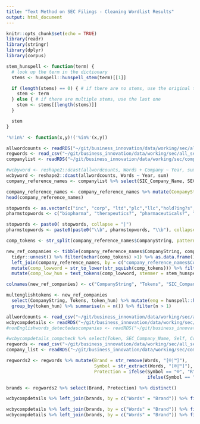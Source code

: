 ```yaml
---
title: "Text Method on SEC Filings - Cleaning Wordlist Results"
output: html_document
---
```


```r
knitr::opts_chunk$set(echo = TRUE)
library(readr)
library(stringr)
library(dplyr)
library(corpus)
```

```r
stem_hunspell <- function(term) {
  # look up the term in the dictionary
  stems <- hunspell::hunspell_stem(term)[[1]]

  if (length(stems) == 0) { # if there are no stems, use the original term
    stem <- term
  } else { # if there are multiple stems, use the last one
    stem <- stems[[length(stems)]]
  }

  stem
}

'%!in%' <- function(x,y)!('%in%'(x,y))
```


```r
allwordcounts <- readRDS("~/git/business_innovation/data/working/sec/allnonenglishwordcounts.RDS")
regwords <- read_csv("~/git/business_innovation/data/working/sec/all_secregwordlists.csv")
companylist <- readRDS("~/git/business_innovation/data/working/sec/companylist.RDS")
```

```r
#wcbyword <- reshape2::dcast(allwordcounts, Words + Company ~ Year, sum)
wcbyword <- reshape2::dcast(allwordcounts, Words ~ Year, sum)
company_reference_names <- companylist %>% select(SIC_Company_Name, SEC_Company_Name, Ticker_Company_Name) %>% distinct() 

company_reference_names <- company_reference_names %>% mutate(CompanyString = paste0(SIC_Company_Name, SEC_Company_Name, Ticker_Company_Name)) 
head(company_reference_names)
```

```r
stopwords <- as.vector(c("inc", "corp", "ltd","plc","llc","hold?ing?s","international","group","acquisition","american","china","usa"))
pharmstopwords <- c("biopharma", "therapeutics?", "pharmaceuticals?", "international", "sciences?", "medical", "technology", "phrma", "pharma", "bio", "biosciences?")

stopwords <- paste0( stopwords, collapse = "|")
pharmstopwords <- paste0(paste0("\\b", pharmstopwords, "\\b"), collapse = "|")
```


```r
comp_tokens <- str_split(company_reference_names$CompanyString, pattern = " |[[:punct:]]")

new_ref_companies <- tibble(company_reference_names$CompanyString, comp_tokens) %>%
  tidyr::unnest() %>% filter(nchar(comp_tokens) >1) %>% as.data.frame() %>%
  left_join(company_reference_names, by = c("company_reference_names$CompanyString" = "CompanyString")) %>%
  mutate(comp_lowword = str_to_lower(str_squish(comp_tokens))) %>% filter(comp_lowword %!in% stopwords) %>% 
  mutate(comp_low_hun = text_tokens(comp_lowword, stemmer = stem_hunspell)) %>% unlist() %>% distinct()

colnames(new_ref_companies) <- c("CompanyString", "Tokens", "SIC_Company_Name", "SEC_Company_Name", "Ticker_Company_Name", "token_low", "token_hun")

multenglishtokens <- new_ref_companies 
  select(CompanyString, Tokens, token_hun) %>% mutate(eng = hunspell::hunspell_check(token_hun)) %>% filter(eng == "TRUE") %>% 
  group_by(token_hun) %>% summarise(n = n()) %>% filter(n > 1)


```






















```r
allwordcounts <- read_csv("~/git/business_innovation/data/working/sec/all_secwordlists.csv")
wcbycompdetails <- readRDS("~/git/business_innovation/data/working/sec/fuzzymatching/2_wcbycompdetails.RDS")
#nonEnglishwords_detectedascompanies <- readRDS("~/git/business_innovation/data/working/sec/fuzzymatching/4_tokencompanyrefset.RDS")

#wcbycompdetails_compcheck %>% select(Token, SEC_Company_Name, Self, Comp) %>% filter( Comp > 0 )
regwords <- read_csv("~/git/business_innovation/data/working/sec/all_secregwordlists.csv")
company_list <- readRDS("~/git/business_innovation/data/working/sec/companylist_secsictick.RDS")
```

```r
regwords2 <- regwords %>% mutate(Brand = str_remove(Words, "[®|™]"), 
                                 Symbol = str_extract(Words, "[®|™]"),
                                 Protection = ifelse(Symbol == "®", "R", 
                                                     ifelse(Symbol == "™", "T", "N")))

brands <- regwords2 %>% select(Brand, Protection) %>% distinct()

wcbycompdetails %>% left_join(brands, by = c("Words" = "Brand")) %>% filter(!is.na(Protection)) #1118 words are protected brands

wcbycompdetails %>% left_join(brands, by = c("Words" = "Brand")) %>% filter(is.na(Protection)) #4605 words aren't protected brands
wcbycompdetails %>% left_join(brands, by = c("Words" = "Brand")) %>% filter(is.na(Protection)) %>% select(Words, lowword) %>% distinct()


```

